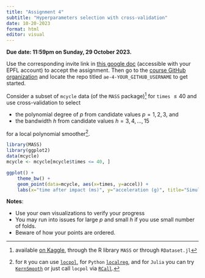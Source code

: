 ```yaml
---
title: "Assignment 4"
subtitle: "Hyperparameters selection with cross-validation"
date: 10-20-2023
format: html
editor: visual
---
```


::: callout-important
**Due date: 11:59pm on Sunday, 29 October 2023.**
:::

::: callout-note
Use the corresponding invite link in [this google doc](https://docs.google.com/document/d/1XTO7obXEr2Yxllxk48wnZ5e49ptPGMsMyl40KEZDGRg/edit?usp=sharing) (accessible with your EPFL account) to accept the assignment. Then go to the [course GitHub organization](https://github.com/MATH-517) and locate the repo titled `ae-4-YOUR_GITHUB_USERNAME` to get started.
:::


Consider a subset of `mcycle` data (of the `MASS` package)[^1] for `times` $\leq 40$ and use cross-validation to select

-  the polynomial degree of $p$ from candidate values $p=1,2,3$, and
-  the bandwidth $h$ from candidate values $h=3,4,\ldots,15$

for a local polynomial smoother[^2].

```r
library(MASS)
library(ggplot2)
data(mcycle)
mcycle <- mcycle[mcycle$times <= 40, ]

ggplot() +
    theme_bw() +
    geom_point(data=mcycle, aes(x=times, y=accel)) +
    labs(x="time after impact (ms)", y="acceleration (g)", title="Simulated Motorcycle Accident Data")
```

**Notes**:

-  Use your own visualizations to verify your progress
-  You may run into issues for large $p$ and small $h$ if you use small number of folds.
-  Beware of how your points are ordered.




[^1]: available [on Kaggle](https://www.kaggle.com/datasets/ukveteran/data-from-a-simulated-motorcycle-accident), through the R library `MASS` or through `RDataset.jl`
[^2]: for `R` you can use  [`locpol`](https://www.rdocumentation.org/packages/locpol/versions/0.8.0/topics/locpol), for `Python` [`localreg`](https://github.com/sigvaldm/localreg), and for `Julia` you can try [`KernSmooth`](https://github.com/lendle/KernSmooth.jl) or just call `locpol` via [`RCall`](https://juliainterop.github.io/RCall.jl/stable/). 